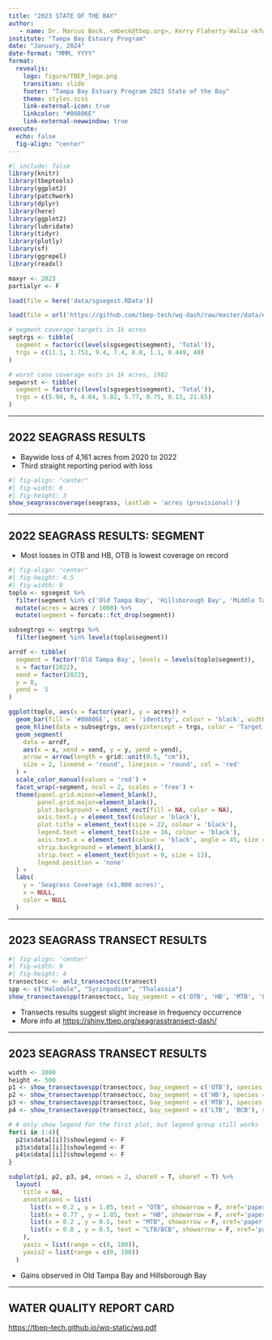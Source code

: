 ```yaml
---
title: "2023 STATE OF THE BAY"
author: 
   - name: Dr. Marcus Beck, <mbeck@tbep.org>, Kerry Flaherty-Walia <kfwalia@tbep.org>
institute: "Tampa Bay Estuary Program"
date: "January, 2024"
date-format: "MMM, YYYY"
format:
  revealjs:
    logo: figure/TBEP_logo.png
    transition: slide
    footer: "Tampa Bay Estuary Program 2023 State of the Bay"
    theme: styles.scss
    link-external-icon: true
    linkcolor: "#00806E"
    link-external-newwindow: true
execute:
  echo: false
  fig-align: "center"
---
```


```r
#| include: false
library(knitr)
library(tbeptools)
library(ggplot2)
library(patchwork)
library(dplyr)
library(here)
library(ggplot2)
library(lubridate)
library(tidyr)
library(plotly)
library(sf)
library(ggrepel)
library(readxl)

maxyr <- 2023
partialyr <- F

load(file = here('data/sgsegest.RData'))

load(file = url('https://github.com/tbep-tech/wq-dash/raw/master/data/epcdata.RData'))

# segment coverage targets in 1k acres
segtrgs <- tibble(
  segment = factor(c(levels(sgsegest$segment), 'Total')),
  trgs = c(11.1, 1.751, 9.4, 7.4, 8.8, 1.1, 0.449, 40)
)

# worst case coverage ests in 1k acres, 1982
segworst <- tibble(
  segment = factor(c(levels(sgsegest$segment), 'Total')),
  trgs = c(5.94, 0, 4.04, 5.02, 5.77, 0.75, 0.13, 21.65)
)
```

------------------------------------------------------------------------

## 2022 SEAGRASS RESULTS

* Baywide loss of 4,161 acres from 2020 to 2022
* Third straight reporting period with loss

```r
#| fig-align: "center"
#| fig-width: 6
#| fig-height: 3
show_seagrasscoverage(seagrass, lastlab = 'acres (provisional)')
```

------------------------------------------------------------------------

## 2022 SEAGRASS RESULTS: SEGMENT

* Most losses in OTB and HB, OTB is lowest coverage on record

```r
#| fig-align: "center"
#| fig-height: 4.5
#| fig-width: 9
toplo <- sgsegest %>%
  filter(segment %in% c('Old Tampa Bay', 'Hillsborough Bay', 'Middle Tampa Bay', 'Lower Tampa Bay')) %>%
  mutate(acres = acres / 1000) %>%
  mutate(segment = forcats::fct_drop(segment))

subsegtrgs <- segtrgs %>%
  filter(segment %in% levels(toplo$segment))

arrdf <- tibble(
  segment = factor('Old Tampa Bay', levels = levels(toplo$segment)),
  x = factor(2022),
  xend = factor(2022),
  y = 8,
  yend =  5
)

ggplot(toplo, aes(x = factor(year), y = acres)) +
  geom_bar(fill = '#00806E', stat = 'identity', colour = 'black', width = 0.6) +
  geom_hline(data = subsegtrgs, aes(yintercept = trgs, color = 'Target')) +
  geom_segment(
    data = arrdf,
    aes(x = x, xend = xend, y = y, yend = yend),
    arrow = arrow(length = grid::unit(0.5, "cm")),
    size = 2, lineend = 'round', linejoin = 'round', col = 'red'
  ) +
  scale_color_manual(values = 'red') +
  facet_wrap(~segment, ncol = 2, scales = 'free') +
  theme(panel.grid.minor=element_blank(),
        panel.grid.major=element_blank(),
        plot.background = element_rect(fill = NA, color = NA),
        axis.text.y = element_text(colour = 'black'),
        plot.title = element_text(size = 22, colour = 'black'),
        legend.text = element_text(size = 16, colour = 'black'),
        axis.text.x = element_text(colour = 'black', angle = 45, size = 8, hjust = 1),
        strip.background = element_blank(),
        strip.text = element_text(hjust = 0, size = 13),
        legend.position = 'none'
  ) +
  labs(
    y = 'Seagrass Coverage (x1,000 acres)',
    x = NULL,
    color = NULL
  )
```

------------------------------------------------------------------------

## 2023 SEAGRASS TRANSECT RESULTS

```r
#| fig-align: 'center'
#| fig-width: 9
#| fig-height: 4
transectocc <- anlz_transectocc(transect)
spp <- c("Halodule", "Syringodium", "Thalassia")
show_transectavespp(transectocc, bay_segment = c('OTB', 'HB', 'MTB', 'LTB', 'BCB'), species = spp, plotly = T, width = 1000, height = 450)
```

* Transects results suggest slight increase in frequency occurrence
* More info at <https://shiny.tbep.org/seagrasstransect-dash/>

------------------------------------------------------------------------

## 2023 SEAGRASS TRANSECT RESULTS

```r
width <- 1000
height <- 500
p1 <- show_transectavespp(transectocc, bay_segment = c('OTB'), species = spp, plotly = T, width = width, height = height)
p2 <- show_transectavespp(transectocc, bay_segment = c('HB'), species = spp, plotly = T, width = width, height = height)
p3 <- show_transectavespp(transectocc, bay_segment = c('MTB'), species = spp, plotly = T, width = width, height = height)
p4 <- show_transectavespp(transectocc, bay_segment = c('LTB', 'BCB'), species = spp, plotly = T, width = width, height = height)

# # only show legend for the first plot, but legend group still works
for(i in 1:4){
  p2$x$data[[i]]$showlegend <- F
  p3$x$data[[i]]$showlegend <- F
  p4$x$data[[i]]$showlegend <- F
}

subplot(p1, p2, p3, p4, nrows = 2, shareX = T, shareY = T) %>%
  layout(
    title = NA,
    annotations = list(
      list(x = 0.2 , y = 1.05, text = "OTB", showarrow = F, xref='paper', yref='paper'),
      list(x = 0.77 , y = 1.05, text = "HB", showarrow = F, xref='paper', yref='paper'),
      list(x = 0.2 , y = 0.5, text = "MTB", showarrow = F, xref='paper', yref='paper'),
      list(x = 0.8 , y = 0.5, text = "LTB/BCB", showarrow = F, xref='paper', yref='paper')
    ),
    yaxis = list(range = c(0, 100)),
    yaxis2 = list(range = c(0, 100))
  )
```

* Gains observed in Old Tampa Bay and Hillsborough Bay

------------------------------------------------------------------------

## WATER QUALITY REPORT CARD

<https://tbep-tech.github.io/wq-static/wq.pdf>

::: {.columns style="display: flex !important; height: 80%;"}

::: {.column width="50%" style="display: flex; justify-content: center; align-items: center;"}

![Management](figure/wq2023prov1.JPG){width="360"}

:::

::: {.column width="50%" style="display: flex; justify-content: center; align-items: center;"}

![Regulatory](figure/wq2023prov2.JPG){width="360"}

:::

:::

------------------------------------------------------------------------

## MANAGEMENT ACTIONS

-   Each bay segment assigned a management action

![](figure/wqactions.jpg)

------------------------------------------------------------------------

## MANAGEMENT RESULTS

![](figure/wq2023segprov.PNG)

------------------------------------------------------------------------

## MANAGEMENT OUTCOMES

::: columns
::: {.column width="50%"}
-   Matrix shows attainment of chlorophyll and light attenuation *targets*
-   All segments in 2023 as "Stay the Course"
-   More info at <https://shiny.tbep.org/wq-dash/>
:::

::: {.column width="50%"}
```r
#| fig-height: 6
#| fig-width: 3
#| fig-align: "center"
p <- show_matrix(epcdata, txtsz = NULL, yrrng = c(1975, maxyr), partialyr = partialyr, historic = T) +
  theme(axis.text.y = element_text(size = 8))
show_matrixplotly(p, height = 600, width = 300)
```
:::
:::

------------------------------------------------------------------------

## REGULATORY OUTCOMES

::: columns
::: {.column width="50%"}
-   Matrix shows attainment of chlorophyll *threshold* (red/green only)
-   All segments in `r maxyr` met the annual threshold
-   More info at <https://shiny.tbep.org/wq-dash/>
:::

::: {.column width="50%"}
```r
#| fig-height: 6
#| fig-width: 3
#| fig-align: "center"
p <- show_wqmatrix(epcdata, txtsz = NULL, yrrng = c(1975, maxyr), partialyr = partialyr) +
  theme(axis.text.y = element_text(size = 8))
show_matrixplotly(p, height = 600, width = 300)
```
:::
:::

------------------------------------------------------------------------

## CHLOROPHYLL TRENDS

```r
#| fig-height: 6
yrrng <- c(1975, maxyr)
txtcol <- 'black'
thrthm <- theme(
    plot.background = element_rect(fill = NA, color = NA),
    axis.text.y = element_text(colour = txtcol, size = 12),
    axis.title = element_blank(),
    plot.title = element_text(size = 15, colour = txtcol),
    legend.text = element_text(size = 12, colour = txtcol),
    axis.text.x = element_text(colour = txtcol, angle = 0, size = 12, hjust = 0.5)
  )
sclx <- scale_x_continuous(breaks = seq(1975, maxyr, by = 5))
p1 <- show_thrplot(epcdata, bay_segment = "OTB", thr = "chla", yrrng = yrrng, partialyr = partialyr) + sclx
p2 <- show_thrplot(epcdata, bay_segment = "HB", thr = "chla", yrrng = yrrng, partialyr = partialyr) + sclx
p3 <- show_thrplot(epcdata, bay_segment = "MTB", thr = "chla", yrrng = yrrng, partialyr = partialyr) + sclx
p4 <- show_thrplot(epcdata, bay_segment = "LTB", thr = "chla", yrrng = yrrng, partialyr = partialyr) + sclx

p <-  (guide_area() / (p1 + p2 + p3 + p4 + plot_layout(ncol = 2))) + plot_layout(ncol = 1, guides = 'collect', heights = unit(c(1, 1), c("cm", "null"))) & thrthm
p
```


------------------------------------------------------------------------

## LIGHT ATTENUATION TRENDS

```r
#| fig-height: 6
yrrng <- c(1975, maxyr)
txtcol <- 'black'
thrthm <- theme(
    plot.background = element_rect(fill = NA, color = NA),
    axis.text.y = element_text(colour = txtcol, size = 12),
    axis.title = element_blank(),
    plot.title = element_text(size = 15, colour = txtcol),
    legend.text = element_text(size = 12, colour = txtcol),
    axis.text.x = element_text(colour = txtcol, angle = 0, size = 12, hjust = 0.5)
  )
sclx <- scale_x_continuous(breaks = seq(1975, maxyr, by = 5))
p1 <- show_thrplot(epcdata, bay_segment = "OTB", thr = "la", yrrng = yrrng, partialyr = partialyr) + sclx
p2 <- show_thrplot(epcdata, bay_segment = "HB", thr = "la", yrrng = yrrng, partialyr = partialyr) + sclx
p3 <- show_thrplot(epcdata, bay_segment = "MTB", thr = "la", yrrng = yrrng, partialyr = partialyr) + sclx
p4 <- show_thrplot(epcdata, bay_segment = "LTB", thr = "la", yrrng = yrrng, partialyr = partialyr) + sclx

p <-  (guide_area() / (p1 + p2 + p3 + p4 + plot_layout(ncol = 2))) + plot_layout(ncol = 1, guides = 'collect', heights = unit(c(1, 1), c("cm", "null"))) & thrthm
p
```

------------------------------------------------------------------------

## CHLOROPHYLL BY SEASON

```r
#| fig-height: 6
yrrng <- c(1975, maxyr)
txtcol <- 'black'
thrthm <- theme(
    plot.background = element_rect(fill = NA, color = NA),
    axis.text.y = element_text(colour = txtcol, size = 12),
    axis.title = element_blank(),
    plot.title = element_text(size = 15, colour = txtcol),
    legend.text = element_text(size = 12, colour = txtcol),
    axis.text.x = element_text(size = 10, colour = txtcol, angle = 0, hjust = 0.5)
  )

p1 <- show_boxplot(epcdata, bay_segment = "OTB", yrrng = yrrng, yrsel = maxyr, partialyr = partialyr)
p2 <- show_boxplot(epcdata, bay_segment = "HB", yrrng = yrrng, yrsel = maxyr, partialyr = partialyr)
p3 <- show_boxplot(epcdata, bay_segment = "MTB", yrrng = yrrng, yrsel = maxyr, partialyr = partialyr)
p4 <- show_boxplot(epcdata, bay_segment = "LTB",  yrrng = yrrng, yrsel = maxyr, partialyr = partialyr)

p <-  (guide_area() / (p1 + p2 + p3 + p4 + plot_layout(ncol = 2))) + plot_layout(ncol = 1, guides = 'collect', heights = unit(c(1, 1), c("cm", "null"))) & thrthm
p
```

------------------------------------------------------------------------

## WATER QUALITY DRIVERS

-   The water quality outcomes are based on chlorophyll and light attenuation
-   Past exceedances have been linked to eutrophic conditions
-   Sometimes caused by harmful algal blooms and rain patterns (largest source of N)

![](figure/TBEP_N_Paradigm.png){fig-align="center" width=60%}

------------------------------------------------------------------------

## RAIN AS A DRIVER

```r
# ##
# # from SWFWMD grid cells, use only if interested in areas finer than TB watershed
# # this currently gets the same data as the compiled spreadsheet
# grd <- st_read(here('data/swfwmd-GARR-gisfiles-utm/swfwmd_pixel_2_utm_m_83.shp'), quiet = T)
# 
# tbgrdcent <- grd %>% 
#   st_transform(crs = st_crs(tbshed)) %>% 
#   st_centroid() %>% 
#   .[tbshed, ]
# 
# # unzip folders
# loc <- here('data/swfwmd_rain')
# # files <- list.files(loc, pattern = '.zip', full.names = T)
# # lapply(files, unzip, exdir = loc)
# 
# # read text files
# raindat <- list.files(loc, pattern = '19.*\\.txt$|20.*\\.txt$', full.names = T) %>% 
#   lapply(read.table, sep = ',', header = F) %>% 
#   do.call('rbind', .) %>% 
#   rename(
#     'PIXEL' = V1, 
#     'yr' = V2, 
#     'inches' = V3
#     ) %>%
#   filter(PIXEL %in% tbgrdcent$PIXEL)
# 
# # ave rain dat
# raindatave <- raindat %>% 
#   summarise(
#     inches = mean(inches, na.rm = T), 
#     .by = 'yr'
#     )

##
# use compiled SWFWMD data

# # https://www.swfwmd.state.fl.us/resources/data-maps/rainfall-summary-data-region
# # file is from the link "USGS watershed"
# download.file(
#   'https://www4.swfwmd.state.fl.us/RDDataImages/surf.xlsx?_ga=2.186665249.868698214.1705929229-785009494.1704644825', 
#   here('data/swfwmdrainfall.xlsx'), 
#   mode = 'wb'
#   )

raindatave <- read_excel(here('data/swfwmdrainfall.xlsx'), sheet = 'ann-usgsbsn', skip = 1) %>% 
  filter(Year %in% 1975:2023) %>% 
  select(
    yr = Year, 
    inches = `Tampa Bay/Coastal Areas`
  ) %>% 
  mutate_all(as.numeric)

# ave chldat
chlave <- anlz_avedat(epcdata) %>% 
  .$ann %>% 
  filter(var == 'mean_chla') %>% 
  summarise(
    chla = mean(val, na.rm = T),
    .by = 'yr'
  ) %>% 
  filter(yr >= 1975)
  
toplo <- inner_join(chlave, raindatave, by = 'yr')

p1 <- ggplot(raindatave, aes(x = yr, y = inches)) +
  geom_line() +
  geom_point() +
  geom_point(data = raindatave[chlave$yr == 2023, ], col = 'red', size = 2) +
  theme_minimal() +
  theme(
    panel.grid.minor = element_blank(),
  ) + 
  labs(
    x = NULL, 
    y = 'Annual rainfall (inches)', 
    title = 'Annual rainfall', 
    subtitle = 'Tampa Bay watershed, 1975 - 2023'
  )

p2 <- ggplot(chlave, aes(x = yr, y = chla)) +
  geom_line() +
  geom_point() +
  geom_point(data = chlave[chlave$yr == 2023, ], col = 'red', size = 2) +
  theme_minimal() +
  theme(
    panel.grid.minor = element_blank(),
  ) + 
  labs(
    x = NULL, 
    y = 'Chlorophyll-a (ug/L)', 
    title = 'Annual mean chlorophyll-a', 
    subtitle = 'All segments, 1975 - 2023'
  )

p3 <- ggplot(toplo, aes(x = inches, y = chla)) +
  geom_text_repel(aes(label = yr), point.size = NA, segment.size = NA) +
  geom_label_repel(data = toplo[toplo$yr == 2023, ], aes(label = yr), color = 'red', point.size = NA) +
  geom_smooth(formula = y ~ x, method = 'lm', se = F, color = 'red') + 
  # geom_segment(aes(x = 45, xend = 40, y = 4.86, yend = 4.86), color = 'red', arrow = arrow(length = unit(0.2, "inches")), linewidth = 1) +
  theme_minimal() +
  theme(
    panel.grid.minor = element_blank(),
  ) + 
  labs(
    x = 'Annual rainfall (inches)', 
    y = 'Chlorophyll-a (ug/L)', 
    title = 'Annual mean chlorophyll-a vs. rainfall', 
    caption = 'Data from EPCHC, SWFWMD'
  )

p <- (p1 / p2) | p3
p
```

<!-- ------------------------------------------------------------------------ -->

<!-- ## PYRODINIUM IN 2022? -->

<!-- ```{r} -->

<!-- bridges <- tibble( -->
<!--   brdg = c('Gandy', 'HF', 'CC'), -->
<!--   Latitude = c(27.880486, 27.922358652608654, 27.965458) -->
<!-- ) -->

<!-- # https://f50006a.eos-intl.net/F50006A/OPAC/Details/Record.aspx?BibCode=5635517 -->
<!-- datall <- read.csv('https://f50006a.eos-intl.net/ELIBSQL12_F50006A_Documents/OTBMP_Pyrodinium_Chl_2011-2020_v101922.csv') %>% -->
<!--   select( -->
<!--     yr = Year, -->
<!--     date = Sample_Date, -->
<!--     Latitude, -->
<!--     Longitude, -->
<!--     pyro = P..bahamense.Abundance..cells.L. -->
<!--   ) %>% -->
<!--   mutate(date = mdy(date)) -->

<!-- # 2021 only -->
<!-- dat2021 <- read.csv(here('data/Pyrodinium_Chl_2021_OTBMP_mbeck.csv')) %>% -->
<!--   select( -->
<!--     date = Sample_Date, -->
<!--     Latitude, -->
<!--     Longitude, -->
<!--     pyro = Pbahamense..cells.L. -->
<!--   ) %>% -->
<!--   mutate( -->
<!--     date = case_when( -->
<!--       grepl('[a-z]', date) ~ dmy(date), -->
<!--       T ~ mdy(date) -->
<!--     ) -->
<!--   ) -->

<!-- # 2022 only -->
<!-- dat2022 <- read.csv(here('data/Pyrodinium_Chla_OTBMP_2022.csv')) %>% -->
<!--   select( -->
<!--     date = Date, -->
<!--     Latitude, -->
<!--     Longitude, -->
<!--     pyro = Pyrodinium..Cells.L. -->
<!--   ) %>% -->
<!--   mutate(date = mdy(date)) -->

<!-- brks <- c(-Inf, 1e4, 1e5, 1e6, Inf) -->
<!-- labs <- c('No bloom', 'Low', 'Medium', 'High') -->

<!-- dat <- bind_rows(datall, dat2021, dat2022) %>% -->
<!--   mutate( -->
<!--     yr = year(date), -->
<!--     doy = yday(date), -->
<!--     pyro = ifelse(pyro == 0, NA, pyro), -->
<!--     pyrocat = cut(pyro, breaks = brks, labels = labs), -->
<!--     pyro = pmin(3e6, pyro) -->
<!--   ) -->

<!-- ggplot(subset(dat, !is.na(pyro)), aes(x = doy, y = Latitude)) + -->
<!--   geom_hline(data = bridges, aes(yintercept = Latitude), linetype = 'dotted') + -->
<!--   geom_point(aes(fill = pyrocat, size = pyro), shape = 21, color = 'darkgrey') + -->
<!--   geom_point(data = subset(dat, is.na(pyro)), aes(shape = "No cells"), -->
<!--              size = 1, color = "lightgrey") + -->
<!--   scale_x_continuous(limits = c(0, 365)) + -->
<!--   scale_fill_viridis_d(guide = "legend", option = 'C', direction = -1, na.value = 'lightgrey') + -->
<!--   scale_size_continuous(range = c(1, 5), breaks = c(1e6, 2e6, 3e6), labels = c('1e6', '2e6', '> 3e6')) + -->
<!--   facet_wrap(~yr, ncol = 4) + -->
<!--   theme_bw() + -->
<!--   theme( -->
<!--     strip.background = element_blank(), -->
<!--     panel.grid = element_blank(), -->
<!--     legend.spacing.y = unit(-0.2, "cm") -->
<!--   ) + -->
<!--   guides(fill = guide_legend(override.aes = list(size = 3), order = 2), -->
<!--          size = guide_legend(order = 3), -->
<!--          shape = guide_legend(order = 1)) + -->
<!--   labs( -->
<!--     x = 'Day of Year', -->
<!--     shape = NULL, -->
<!--     fill = 'Bloom intensity\n', -->
<!--     size = 'Cells/L\n', -->
<!--     subtitle = expression(paste(italic('P. bahamense'), ' cell counts by location and date in Old Tampa Bay')), -->
<!--     caption = 'Data from FWC routine monitoring stations, dotted lines are bridge locations' -->
<!--   ) -->

<!-- ``` -->

<!-- ------------------------------------------------------------------------ -->

<!-- ## PYRODINIUM ANNUAL TRENDS -->

<!-- ```{r} -->
<!-- wqatt <- anlz_avedat(epcdata) %>% -->
<!--   anlz_attain()%>% -->
<!--   filter(bay_segment == 'OTB') %>% -->
<!--   mutate(outcome = factor(outcome, levels = c('red', 'yellow', 'green'))) -->
<!-- dat <- bind_rows(datall, dat2021, dat2022) %>% -->
<!--   mutate( -->
<!--     yr = year(date), -->
<!--     doy = yday(date) -->
<!--   ) %>% -->
<!--   left_join(wqatt, by = 'yr') -->

<!-- yrmd <- dat %>% -->
<!--   mutate(pyro = ifelse(pyro == 0, NA, pyro)) %>% -->
<!--   summarise(medv = median(pyro, na.rm = T), .by = c('yr', 'outcome')) -->
<!-- gndave <- yrmd %>% -->
<!--   summarise(gndave = mean(medv)) %>% -->
<!--   pull(gndave) -->

<!-- ggplot(subset(dat, !is.na(pyro)), aes(x = factor(yr), y = pyro, fill = outcome, color = outcome))  + -->
<!--   # geom_boxplot(alpha = 0.7) + -->
<!--   geom_point(position = position_jitter(width = 0.2), alpha = 0.25) + -->
<!--   stat_summary(fun = median, geom = 'point', size = 6) + -->

<!--   geom_segment(data = yrmd, -->
<!--     aes(x = factor(yr), xend = factor(yr), -->
<!--         y = gndave, yend = medv), -->
<!--     size = 1 -->
<!--   ) + -->
<!--   geom_hline(aes(yintercept = gndave), color = "black", size = 0.6) + -->
<!--   scale_y_log10(breaks = c(1e4, 1e5, 1e6), labels = c('Low (1e4)', 'Medium (1e5)', 'High (1e6)')) + -->
<!--   theme_minimal() + -->
<!--   theme( -->
<!--     panel.grid.major.x = element_blank(), -->
<!--     panel.grid.minor.x = element_blank(), -->
<!--     panel.grid.minor.y = element_blank(), -->
<!--     legend.position = 'none', -->
<!--     axis.text.x = element_text(size = 12) -->
<!--   ) + -->
<!--   scale_fill_manual(values = c('red' = '#CC3231', 'yellow' = '#E9C318', 'green' = '#2DC938')) + -->
<!--   scale_color_manual(values = c('red' = '#CC3231', 'yellow' = '#E9C318', 'green' = '#2DC938')) + -->
<!--   labs( -->
<!--     x = NULL, -->
<!--     y = expression(paste(italic('P. bahamense'), ' (cells/L)')), -->
<!--     title = 'Median OTB cell counts by year colored by water quality outcomes', -->
<!--     caption = 'Data from FWC routine monitoring stations', -->
<!--     fill = NULL -->
<!--   ) -->
<!-- ``` -->

------------------------------------------------------------------------

## TAKE HOME

-   Hopeful that 2022, 2023 water quality is a beginning to longer-term improvements
-   Hopeful that seagrasses will continue to rebound, but drought is not a management strategy
-   Stick to our nitrogen load reduction efforts, but investigate other management actions to kickstart seagrass recovery
-   Old Tampa Bay Assimilative Capacity Study ongoing this year

------------------------------------------------------------------------

## NEKTON RESULTS

::: columns
::: {.column width="50%"}
-   Nekton index reports on the health of fish and inverts
-   Responds to water quality and habitat degradation
-   2022 results show all bay segments as intermediate
-   More info at <https://shiny.tbep.org/nekton-dash/>
:::

::: {.column width="50%"}
```r
#| fig-height: 6
#| fig-width: 3
#| fig-align: "center"
tbniscr <- anlz_tbniscr(fimdata)
p <- show_tbnimatrix(tbniscr, txtsz = NULL) +
  theme(axis.text.y = element_text(size = 8))
show_matrixplotly(p, height = 600, width = 300)
```
:::
:::

------------------------------------------------------------------------

## NEKTON RESULTS

-   2020-2022 drop in scores likely from red tide effects

```r
tbniscr <- anlz_tbniscr(fimdata)
show_tbniscr(tbniscr, plotly = T, height = 500, width = 1000)
```

------------------------------------------------------------------------

## BENTHIC RESULTS

::: columns
::: {.column width="50%"}
-   Benthic index reports on the health of aquatic organisms in or near the bay bottom
-   Responds to pollutants that can accumulate in the sediment
-   2022 results similar to previous years
-   More info at <https://tbep-tech.github.io/tbeptools/articles/tbbi>
:::

::: {.column width="50%"}
```r
#| fig-width: 3
#| fig-height: 6
#| fig-align: "center"
tbbiscr <- anlz_tbbiscr(benthicdata)
p <- show_tbbimatrix(tbbiscr, txtsz = NULL, bay_segment = c('OTB', 'HB', 'MTB', 'LTB')) +
  theme(axis.text.y = element_text(size = 8))
show_matrixplotly(p, height = 600, width = 300)
```
:::
:::

------------------------------------------------------------------------

## 2023 HABITAT RESTORATION

![](https://github.com/tbep-tech/habitat-report-card/raw/main/docs/figs/curbar.png)

------------------------------------------------------------------------

## NUMBER OF PROJECTS: 2021-2023

![](https://github.com/tbep-tech/habitat-report-card/raw/main/docs/figs/curpie.png)


------------------------------------------------------------------------

## HABITAT MASTER PLAN PROGRESS

* Uses land use/cover data, relates trends to HMP targets

![](figure/hmpureporcriteria.PNG)

------------------------------------------------------------------------

## HABITAT MASTER PLAN PROGRESS

```r
p1 <- show_hmpreport(acres = acres, subtacres = subtacres, hmptrgs = hmptrgs, typ = 'targets',
                     strata = 'Subtidal', ycollapse = T, xang = 45)
p2 <- show_hmpreport(acres = acres, subtacres = subtacres, hmptrgs = hmptrgs, typ = 'targets',
                     strata = c('Intertidal', 'Supratidal'), ycollapse = T, xang = 45)

p <- p1 + p2 + plot_layout(ncol = 2, guides = 'collect', widths = c(0.6, 1)) & labs(title = NULL)

p
```

------------------------------------------------------------------------

## FOCUSING RESTORATION EFFORT

::: {.columns style="display: flex !important; height: 5%;"}
::: {.column width="33%" style="display: flex; justify-content: center; align-items: center;"}
Prioritize
:::

::: {.column width="33%" style="display: flex; justify-content: center; align-items: center;"}
Keep it up
:::

::: {.column width="33%" style="display: flex; justify-content: center; align-items: center;"}
Doing fine
:::
:::

::: {.columns style="display: flex !important; height: 20%;"}
::: {.column width="33%" style="display: flex; justify-content: center; align-items: center;"}
{{< fa arrows-up-to-line size=3x >}}
:::

::: {.column width="33%" style="display: flex; justify-content: center; align-items: center;"}
{{< fa hands-clapping size=3x >}}
:::

::: {.column width="33%" style="display: flex; justify-content: center; align-items: center;"}
{{< fa thumbs-up size=3x >}}
:::
:::

::: {.columns style="display: flex !important; height: 5%;"}
::: {.column width="33%" style="display: flex; justify-content: center; align-items: top;"}
Seagrass, salt marsh, freshwater wetlands
:::

::: {.column width="33%" style="display: flex; justify-content: center; align-items: top;"}
Oyster bars, uplands (coastal/non-coastal)
:::

::: {.column width="33%" style="display: flex; justify-content: center; align-items: top;"}
Mangroves
:::
:::

<br>

::: {.columns style="display: flex !important; height: 20%;"}
::: {.column width="33%" style="display: flex; justify-content: center; align-items: top;"}
![](figure/ianseagrass.png)
![](figure/iansaltmarsh.png)
![](figure/ianwetland.png)
:::

::: {.column width="33%" style="display: flex; justify-content: center; align-items: top;"}
![](figure/ianoyster.png)
![](figure/ianuplands.png)
:::

::: {.column width="33%" style="display: flex; justify-content: center; align-items: top;"}
![](figure/ianmangrove.png)
:::
:::

<br>

* Additional info: <https://tbep.org/habitat-master-plan-update>

------------------------------------------------------------------------

##

<br>

### Questions??

<br>

Marcus Beck, <mbeck@tbep.org>

Kerry Flaherty-Walia, <kfwalia@tbep.org>


<!-- ------------------------------------------------------------------------ -->

<!-- ## EXTRA SLIDES -->

<!-- ------------------------------------------------------------------------ -->

<!-- ## PYRO vs WATER QUALITY SAMPLING -->

<!-- ```{r} -->
<!-- dat <- bind_rows(datall, dat2021, dat2022) %>% -->
<!--   mutate( -->
<!--     yr = year(date), -->
<!--     doy = yday(date), -->
<!--     pyro = ifelse(pyro == 0, NA, pyro), -->
<!--     pyrocat = cut(pyro, breaks = brks, labels = labs), -->
<!--     pyro = pmin(1e6, pyro) -->
<!--   ) %>% -->
<!--   filter(yr == 2022) -->

<!-- epcdts <- epcdata %>% -->
<!--   filter(yr == 2022 & bay_segment == 'OTB') %>% -->
<!--   mutate( -->
<!--     doy = yday(SampleTime), -->
<!--     date = format(as.Date(SampleTime), '%b %d') -->
<!--   ) %>% -->
<!--   select(date, doy, Latitude, Longitude) -->

<!-- ggplot(subset(dat, !is.na(pyro)), aes(x = doy, y = Latitude)) + -->
<!--   geom_hline(data = bridges, aes(yintercept = Latitude), linetype = 'dotted') + -->
<!--   geom_point(aes(fill = pyrocat, size = pyro), shape = 21, color = 'darkgrey') + -->
<!--   geom_point(data = subset(dat, is.na(pyro)), aes(shape = "No cells"), -->
<!--              size = 1, color = "lightgrey", fill = 'lightgrey') + -->
<!--   scale_x_continuous(limits = c(150, 275)) + -->
<!--   geom_point(data = epcdts, aes(x = doy, y = Latitude, shape = 'EPC chl samples')) + -->
<!--   scale_fill_viridis_d(guide = "legend", option = 'C', direction = -1, na.value = 'lightgrey') + -->
<!--   scale_size_continuous(range = c(1, 5), breaks = c(1e5, 5e5, 1e6), labels = c('100k', '500k', '> 1e6')) + -->
<!--   scale_shape_manual(values = c(17, 21)) + -->
<!--   theme_bw() + -->
<!--   theme( -->
<!--     strip.background = element_blank(), -->
<!--     panel.grid = element_blank(), -->
<!--     legend.spacing.y = unit(-0.2, "cm") -->
<!--   ) + -->
<!--   geom_text(data = epcdts, aes(x = doy, y = min(dat$Latitude), label = date), angle = 90, hjust = 0.2) + -->
<!--   guides(fill = guide_legend(override.aes = list(size = 3), order = 2), -->
<!--          size = guide_legend(order = 3), -->
<!--          shape = guide_legend(order = 1, -->
<!--                               override.aes = list( -->
<!--                                 color = c('black', 'lightgrey'), -->
<!--                                 fill = c('black', 'lightgrey') -->
<!--                                 ) -->
<!--                               ) -->
<!--          ) + -->
<!--   labs( -->
<!--     x = 'Day of Year', -->
<!--     shape = NULL, -->
<!--     fill = 'Bloom intensity\n', -->
<!--     size = 'Cells/L\n', -->
<!--     subtitle = expression(paste('2022 ', italic('P. bahamense'), ' cell counts by location and date in Old Tampa Bay')), -->
<!--     caption = 'Data from FWC routine monitoring stations, dotted lines are bridge locations' -->
<!--   ) -->
<!-- ``` -->